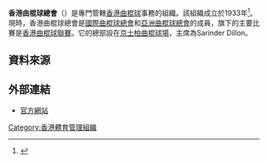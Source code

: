 {{Infobox Organization
|name = 香港曲棍球總會<br>Hong Kong Hockey Association
|image_border =
|size =
|caption = 
|motto =
|type = 體育組織
|formation = 1933年
|headquarters = {{HKG}}[[九龍|九龍]][[衛理道|衛理道]]6號[[京士柏曲棍球場|京士柏曲棍球場]]
|membership = 
|leader_title = 主席
|leader_name = Sarinder Dillon
|website = {{url|http://www.hockey.org.hk}}
}}

'''香港曲棍球總會'''（{{lang-en|Hong Kong Hockey Association}}）是專門管轄[[香港|香港]][[曲棍球|曲棍球]]事務的組織。該組織成立於1933年<ref>{{cite web|url=http://www.hockey.org.hk/Content.asp?Uid=8|title=About Us}}</ref>。現時，香港曲棍球總會是[[國際曲棍球聯合會|國際曲棍球總會]]和[[亚洲曲棍球联合会|亞洲曲棍球總會]]的成員，旗下的主要比賽是[[香港曲棍球聯賽|香港曲棍球聯賽]]。它的總部設在[[京士柏曲棍球場|京士柏曲棍球場]]，主席為Sarinder Dillon。

== 資料來源 ==
{{reflist}}

==外部連結==
* [http://www.hockey.org.hk 官方網站]

{{香港體育總會}}

[[Category:香港體育管理組織|Category:香港體育管理組織]]